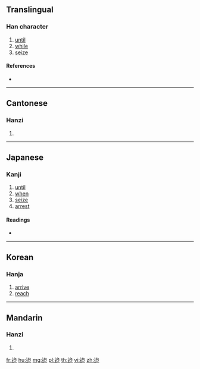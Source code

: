 {{character info/new}}
{{also|逮}}
==Translingual==

===Han character===
{{Han char|rn=162|rad=辵|as=05|sn=9|four=33306|canj=YIR|ids=⿺辶台}}

# [[until]]
# [[while]]
# [[seize]]

====References====
* {{Han ref|kx=1254.350|dkj=38791|dj=1738.170|hdz=63827.040|uh=8FE8|ud=36840|bh=ADA4|bd=44452}}

----

==Cantonese==

===Hanzi===
{{yue-hanzi|jyut=|y=doi6}}

# {{defn|lang=yue|sort=辵05}}

----

==Japanese==

===Kanji===
{{ja-kanji|grade=|rs=辵05}}

# [[until]]
# [[when]]
# [[seize]]
# [[arrest]]

====Readings====
* {{ja-readings|on=[[たい]] (tai), [[だい]] (dai)|kun=[[いたる]] (itaru)|nanori=}}

----

==Korean==

===Hanja===
{{ko-hanja|hangeul=태|eumhun=|rv=tae|mr=t'ae|y=thay}}

# [[arrive]]
# [[reach]]

----

==Mandarin==

===Hanzi===
{{cmn-hanzi|pin=[[dài]] ([[dai4]]), [[pǎi]] ([[pai3]])|wg=tai<sup>4</sup>, p'ai<sup>3</sup>}}

# {{defn|lang=cmn|sort=辵05}}

[[fr:迨]]
[[hu:迨]]
[[mg:迨]]
[[pl:迨]]
[[th:迨]]
[[vi:迨]]
[[zh:迨]]